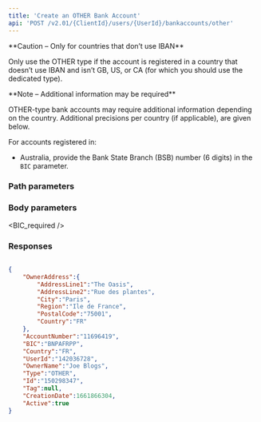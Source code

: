 ```yaml
---
title: 'Create an OTHER Bank Account'  
api: 'POST /v2.01/{ClientId}/users/{UserId}/bankaccounts/other'  
---
```


  
  
<Warning>  
**Caution – Only for countries that don’t use IBAN** 
  
Only use the OTHER type if the account is registered in a country that doesn’t use IBAN and isn’t GB, US, or CA (for which you should use the dedicated type).  
</Warning>  

<Note>  
**Note – Additional information may be required** 
  
OTHER-type bank accounts may require additional information depending on the country. Additional precisions per country (if applicable), are given below.  

For accounts registered in:   
* Australia, provide the Bank State Branch (BSB) number (6 digits) in the `BIC` parameter.  
</Note>  

### Path parameters  

<UserId1 />  

### Body parameters  

<OwnerAddress />  

<AccountNumber />  

<BIC_required />  

<Country2 />  

<OwnerName />  

<Tag4 />  

### Responses  

<AccordionGroup><Accordion title="200">  

<OwnerAddressResponse />  

<AccountNumberResponse />  

<BICResponse />  

<Country2Response />  

<UserId1Response />  

<OwnerNameResponse />  

<Type5Response />  

<IdResponse />  

<Tag4Response />  

<CreationDateResponse />  

<ActiveResponse /></Accordion></AccordionGroup>  

<ResponseExample>  

```json 200  

{
    "OwnerAddress":{
        "AddressLine1":"The Oasis",
        "AddressLine2":"Rue des plantes",
        "City":"Paris",
        "Region":"Ile de France",
        "PostalCode":"75001",
        "Country":"FR"
    },
    "AccountNumber":"11696419",
    "BIC":"BNPAFRPP",
    "Country":"FR",
    "UserId":"142036728",
    "OwnerName":"Joe Blogs",
    "Type":"OTHER",
    "Id":"150298347",
    "Tag":null,
    "CreationDate":1661866304,
    "Active":true
}  
 ```  

</ResponseExample>  

<RequestExample>  
  <RestCreateOtherBankAccount />
  <PhpCreateOtherBankAccount />
  <NodeCreateOtherBankAccount />
  <RubyCreateOtherBankAccount />
  <JavaCreateOtherBankAccount />
  <PythonCreateOtherBankAccount />
</RequestExample>